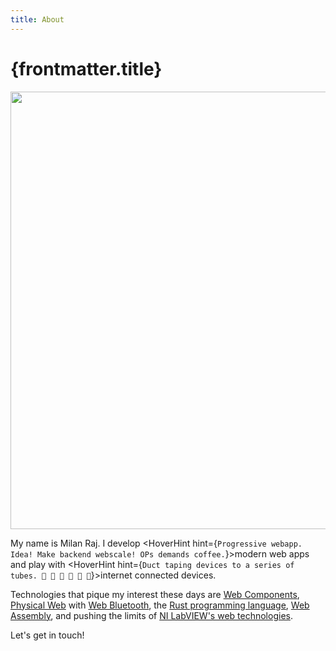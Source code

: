 ```yaml
---
title: About
---
```


<Base
    description={'Bringing Web, Engineering, Cloud, and Earth tidbits straight to your neural implant'}
    slug="/about/"
    title={frontmatter.title}>
<Page>

# {frontmatter.title}

<img width="700" height="500" src="/assets/images/leap_quadrotor.png" style="max-inline-size: 100%; block-size: auto;" />

My name is Milan Raj.
I develop <HoverHint hint={`Progressive webapp.
Idea! Make backend webscale!
OPs demands coffee.`}>modern web apps</HoverHint>
 and play with <HoverHint hint={`Duct taping devices to a series of tubes.
 🦆 📼 📱 💈 💈 💈`}>internet connected devices.</HoverHint>

Technologies that pique my interest these days are [Web Components][web_components], [Physical Web][physical_web] with [Web Bluetooth][web_bluetooth], the [Rust programming language][rust], [Web Assembly][wasm], and pushing the limits of [NI LabVIEW's web technologies][labview_web_services].

Let's get in touch! <SocialGithub /><SocialTwitter /><SocialLinkedin />

[web_components]: https://webcomponents.org/
[physical_web]: https://google.github.io/physical-web/
[web_bluetooth]: https://www.w3.org/community/web-bluetooth/
[rust]: https://www.rust-lang.org/
[wasm]: https://webassembly.org/
[labview_web_services]: https://decibel.ni.com/content/groups/web-services
</Page>
</Base>
